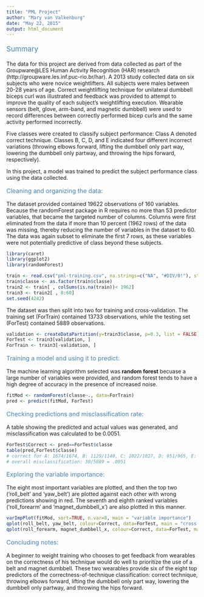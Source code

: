 ```yaml
---
title: "PML Project"
author: "Mary van Valkenburg"
date: "May 22, 2015"
output: html_document
---
```

<p style = "color: steelblue; font-size: 14pt"> Summary </p>

The data for this project are derived from data collected as part of the Groupware@LES Human Activity Recognition (HAR) research (http://groupware.les.inf.puc-rio.br/har). A 2013 study collected data on six subjects who were novice weightlifters.  All subjects were males between 20-28 years of age.  Correct weightlifting technique for unilateral dumbbell biceps curl was illustrated and feedback was provided to attempt to improve the quality of each subject's weightlifting execution.  Wearable sensors (belt, glove, arm-band, and magnetic dumbbell) were used to record differences between correctly performed bicep curls and the same activity performed incorrectly.  

Five classes were created to classify subject performance: Class A denoted correct technique.  Classes B, C, D, and E indicated four different incorrect variations (throwing elbows forward, lifting the dumbbell only part way, lowering the dumbbell only partway, and throwing the hips forward, respectively).

In this project, a model was trained to predict the subject performance class using the data collected. 

<p style = "color: steelblue; font-size: 12pt"> Cleaning and organizing the data: </p>
The dataset provided contained 19622 observations of 160 variables.  Because the randomForest package in R requires no more than 53 predictor variables, that became the targeted number of columns.  Columns were first eliminated from the data if more than 10 percent (1962 rows) of the data was missing, thereby reducing the number of variables in the dataset to 60. The data was again subset to eliminate the first 7 rows, as these variables were not potentially predictive of class beyond these subjects.

```r
library(caret)
library(ggplot2)
library(randomForest)
```
```r
train <- read.csv("pml-training.csv", na.strings=c("NA", "#DIV/0!"), stringsAsFactors = FALSE)
train$classe <- as.factor(train$classe) 
train2 <- train[ , colSums(is.na(train))< 1962]
train3 <- train2[ , 8:60]
set.seed(4242)
```
The dataset was then split into two for training and cross-validation.  The training set (ForTrain) contained 13733 observations, while the testing set (ForTest) contained 5889 observations.

```r
validation <- createDataPartition(y=train3$classe, p=0.3, list = FALSE)
ForTest <- train3[validation, ]
ForTrain <- train3[-validation, ]
```
<p style = "color: steelblue; font-size: 12pt"> Training a model and using it to predict: </p>
The machine learning algorithm selected was <b>random forest</b> becuase a large number of variables were provided, and random forest tends to have a high degree of accuracy in the presence of increased noise. 

```r
fitMod <- randomForest(classe~., data=ForTrain)
pred <- predict(fitMod, ForTest)
```
<p style = "color: steelblue; font-size: 12pt"> Checking predictions and misclassification rate: </p>
A table showing the predicted and actual values was generated, and misclassification was calculated to be 0.0051.
```r
ForTest$Correct <- pred==ForTest$classe
table(pred,ForTest$classe)
# correct for A: 1674/1674, B: 1129/1140, C: 1022/1027, D: 951/965, E: 1083/1083
# overall misclassification: 30/5889 = .0051
```
<p style = "color: steelblue; font-size: 12pt"> Exploring the variable importance: </p>
The eight most important variables are plotted, and then the top two ('roll_belt' and 'yaw_belt') are plotted against each other with wrong predictions showing in red.  The seventh and eighth ranked variables ('roll_forearm' and 'magnet_dumbbell_x') are also plotted in this manner.

```r
varImpPlot(fitMod, sort=TRUE, n.var=8, main = "variable importance")
qplot(roll_belt, yaw_belt, colour=Correct, data=ForTest, main = "cross-validation predictions")
qplot(roll_forearm, magnet_dumbbell_x, colour=Correct, data=ForTest, main = "cross-validation predictions")
```
<p style = "color: steelblue; font-size: 12pt"> Concluding notes: </p>
A beginner to weight training who chooses to get feedback from wearables on the correctness of his technique would do well to prioritize the use of a belt and magnet dumbbell.  These two wearables provide six of the eight top predictors of the correctness-of-technique classification: correct technique, throwing elbows forward, lifting the dumbbell only part way, lowering the dumbbell only partway, and throwing the hips forward.